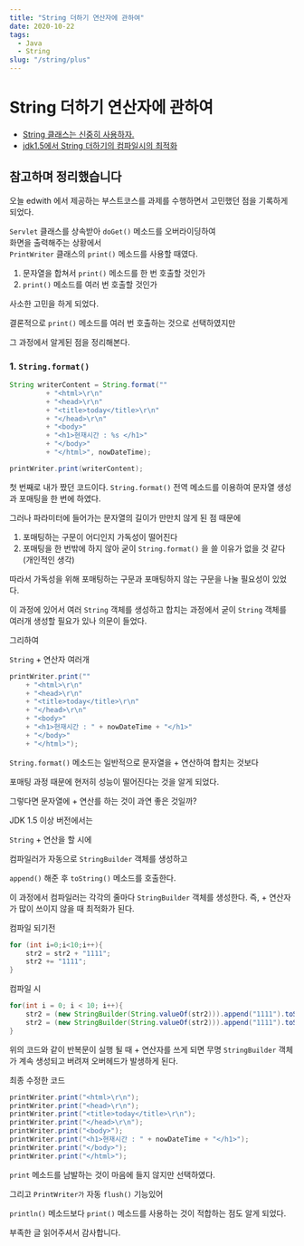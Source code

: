 ```yaml
---
title: "String 더하기 연산자에 관하여"
date: 2020-10-22
tags:
  - Java
  - String
slug: "/string/plus"
---
```


String 더하기 연산자에 관하여
===========

- [String 클래스는 신중히 사용하자.](https://dundung.tistory.com/210)
- [jdk1.5에서 String 더하기의 컴파일시의 최적화](https://gist.github.com/benelog/b81b4434fb8f2220cd0e900be1634753)

참고하며 정리했습니다
--------

오늘 edwith 에서 제공하는 부스트코스를 과제를 수행하면서 고민했던 점을 기록하게 되었다.

<code>Servlet</code> 클래스를 상속받아 <code>doGet()</code> 메소드를 오버라이딩하여 <br/>
화면을 출력해주는 상황에서 <br/>
<code>PrintWriter</code> 클래스의 <code>print()</code> 메소드를 사용할 때였다.<br/>

1. 문자열을 합쳐서 <code>print()</code> 메소드를 한 번 호출할 것인가
2. <code>print()</code> 메소드를 여러 번 호출할 것인가

사소한 고민을 하게 되었다.

결론적으로 <code>print()</code> 메소드를 여러 번 호출하는 것으로 선택하였지만

그 과정에서 알게된 점을 정리해본다.

### 1. <code>String.format()</code>
```java
String writerContent = String.format(""
         + "<html>\r\n"
         + "<head>\r\n"
         + "<title>today</title>\r\n"
         + "</head>\r\n"
         + "<body>"
         + "<h1>현재시간 : %s </h1>"
         + "</body>"
         + "</html>", nowDateTime);

printWriter.print(writerContent);
```

첫 번째로 내가 짰던 코드이다.
<code>String.format()</code> 전역 메소드를 이용하여 문자열 생성과 포매팅을 한 번에 하였다.

그러나 파라미터에 들어가는 문자열의 길이가 만만치 않게 된 점 때문에

1. 포매팅하는 구문이 어디인지 가독성이 떨어진다
2. 포매팅을 한 번밖에 하지 않아 굳이 <code>String.format()</code> 을 쓸 이유가 없을 것 같다 (개인적인 생각)

따라서 가독성을 위해 포매팅하는 구문과 포매팅하지 않는 구문을 나눌 필요성이 있었다.

이 과정에 있어서 여러 <code>String</code> 객체를 생성하고 합치는 과정에서 굳이 <code>String</code> 객체를 여러개 생성할 필요가 있나 의문이 들었다.

그리하여

<code>String</code> + 연산자 여러개

```java
printWriter.print(""
    + "<html>\r\n"
    + "<head>\r\n"
    + "<title>today</title>\r\n"
    + "</head>\r\n"
    + "<body>"
    + "<h1>현재시간 : " + nowDateTime + "</h1>"
    + "</body>"
    + "</html>");
```

<code>String.format()</code> 메소드는 일반적으로 문자열을 + 연산하여 합치는 것보다

포매팅 과정 때문에 현저히 성능이 떨어진다는 것을 알게 되었다.

그렇다면 문자열에 + 연산를 하는 것이 과연 좋은 것일까?

JDK 1.5 이상 버전에서는

<code>String</code> + 연산을 할 시에

컴파일러가 자동으로 <code>StringBuilder</code> 객체를 생성하고

<code>append()</code> 해준 후 <code>toString()</code> 메소드를 호출한다.

이 과정에서 컴파일러는 각각의 줄마다 <code>StringBuilder</code> 객체를 생성한다.
즉, + 연산자가 많이 쓰이지 않을 때 최적화가 된다.

컴파일 되기전
```java
for (int i=0;i<10;i++){
    str2 = str2 + "1111";
    str2 += "1111";
}
```

컴파일 시
```java
for(int i = 0; i < 10; i++){
    str2 = (new StringBuilder(String.valueOf(str2))).append("1111").toString();
    str2 = (new StringBuilder(String.valueOf(str2))).append("1111").toString();
}
```

위의 코드와 같이 반복문이 실행 될 때 + 연산자를 쓰게 되면 무명 <code>StringBuilder</code> 객체가 계속 생성되고 버려져
오버헤드가 발생하게 된다.

최종 수정한 코드
```java
printWriter.print("<html>\r\n");
printWriter.print("<head>\r\n");
printWriter.print("<title>today</title>\r\n");
printWriter.print("</head>\r\n");
printWriter.print("<body>");
printWriter.print("<h1>현재시간 : " + nowDateTime + "</h1>");
printWriter.print("</body>");
printWriter.print("</html>");
```

<code>print</code> 메소드를 남발하는 것이 마음에 들지 않지만 선택하였다.

그리고 <code>PrintWriter가</code> 자동 <code>flush()</code> 기능있어

<code>println()</code> 메소드보다 <code>print()</code> 메소드를 사용하는 것이 적합하는 점도 알게 되었다.

부족한 글 읽어주셔서 감사합니다.
